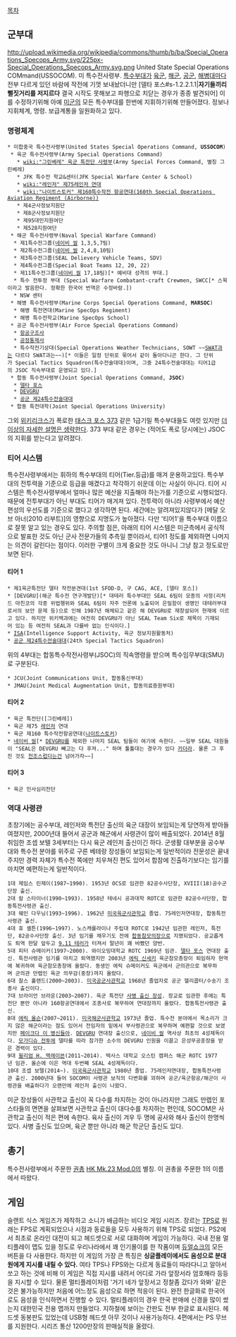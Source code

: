 [[목차]]

== 군부대 ==
http://upload.wikimedia.org/wikipedia/commons/thumb/b/ba/Special_Operations_Specops_Army.svg/225px-Special_Operations_Specops_Army.svg.png
United State Special Operations COMmand(USSOCOM). 미 특수전사령부. [[특수부대]]가 [[육군]], [[해군]], [[공군]], [[해병대]]마다 전부 다르게 있던 바람에 작전에 기껏 보내놨더니만 [델타 포스#s-1.2.2.1.1|'''자기들끼리 뻘짓거리를 저지르다''' 결국 시작도 못해보고 파행으로 치닫는 경우가 종종 발견되어] 이를 수정하기위해 아예 [[미군]]의 모든 특수부대를 한번에 지휘하기위해 만들어졌다. 정보나 지휘체계, 명령. 보급계통을 일원화하고 있다.

=== 명령체계 ===
 * 미합중국 특수전사령부(United States Special Operations Command, '''USSOCOM''')
  * 육군 특수전사령부(Army Special Operations Command)
    * [[wiki:"그린베레" 육군 특전단 사령부]](Army Special Forces Command, 별칭 그린베레)
    * JFK 특수전 학교&센터(JFK Special Warfare Center & School)
    * [[wiki:"레인저" 제75레인저 연대]]
    * [[wiki:"나이트스토커" 제160특수작전 항공연대(160th Special Operations Aviation Regiment (Airborne))]]
    * 제4군사정보지원단
    * 제8군사정보지원단
    * 제95대민지원여단
    * 제528지원여단
  * 해군 특수전사령부(Naval Special Warfare Command)
   * 제1특수전그룹([[네이비 씰]] 1,3,5,7팀)
   * 제2특수전그룹([[네이비 씰]] 2,4,8,10팀)
   * 제3특수전그룹(SEAL Delievery Vehicle Teams, SDV)
   * 제4특수전그룹(Special Boat Teams 12, 20, 22)
   * 제11특수전그룹([[네이비 씰]] 17,18팀)[* 예비대 성격의 부대.]
   * 특수 전투정 부대 (Special Warfare Combatant-craft Crewmen, SWCC[* 스윅이라고 발음한다. 정확한 한국어 번역은 수정바람.])
   * NSW 센터
  * 해병 특수전사령부(Marine Corps Special Operations Command, '''MARSOC''')
   * 해병 특전연대(Marine SpecOps Regiment)
   * 해병 특수전학교(Marine SpecOps School)
  * 공군 특수전사령부(Air Force Special Operations Command)
   * [[미 공군 항공구조사|항공구조사]]
   * [[공군 공정통제사|공정통제사]]
   * 특수작전기상대(Special Operations Weather Technicians, SOWT ~~[[SWAT]]과는 다르다 SWAT과는~~)[* 이들은 일정 단위로 묶어서 같이 돌아다니곤 한다. 그 단위가 Special Tactics Squadron(특수전술대대)이며, 그중 24특수전술대대는 티어1급의 JSOC 직속부대로 운영되고 있다.]
  * 합동 특수전사령부(Joint Special Operations Command, '''JSOC''')
   * [[델타 포스]]
   * [[DEVGRU]]
   * [[미합중국 공군/특수부대|공군 제24특수전술대대]]
  * 합동 특전대학(Joint Special Operations University)

그외 [[위키리크스]]가 폭로한 [[태스크 포스 373]] 같은 1급기밀 특수부대들도 여럿 있지만 [[더 이상의 자세한 설명은 생략한다]]. 373 부대 같은 경우는 (적어도 폭로 당시에는) JSOC의 지휘를 받는다고 알려졌다.
=== 티어 시스템 ===
특수전사령부에서는 휘하의 특수부대의 티어(Tier.등급)를 매겨 운용하고있다. 특수부대의 전투력을 기준으로 등급을 매겼다고 착각하기 쉬운데 이는 사실이 아니다. 티어 시스템은 특수전사령부에서 얼마나 많은 예산을 지출해야 하는가를 기준으로 시행되었다. 때문에 전투부대가 아닌 부대도 티어가 매겨져 있다. 전투력이 아니라 사령부에서 예산 편성의 우선도를 기준으로 했다고 생각하면 된다. 
세간에는 알려져있지않다가 [메달 오브 아너(2010 리부트)]의 영향으로 지명도가 높아졌다. 다만 '티어1'을 특수부대 이름으로 잘못 알고 있는 경우도 있다.
주의할 점은, 아래의 티어 시스템은 미군측에서 공식적으로 발표한 것도 아닌 군사 전문가들의 추측일 뿐이라서, 티어1 정도를 제외하면 나머지는 의견이 갈린다는 점이다. 이러한 구별이 크게 중요한 것도 아니니 그냥 참고 정도로만 보면 된다.

==== 티어 1 ====
 * 제1육군특전단 델타 작전분견대(1st SFOD-D, 구 CAG, ACE, [델타 포스]) 
 * [DEVGRU](해군 특수전 연구개발단)[* 대테러 특수부대인 SEAL 6팀이 모종의 사정(리처드 마친코의 각종 위법행위와 SEAL 6팀이 자주 언론에 노출되어 은밀함이 생명인 대테러부대로서의 보안 문제 등)으로 인해 1987년 해체되고 같은 해 DEVGRU로 재창설되어 현재에 이르고 있다. 하지만 위키백과에는 여전히 DEVGRU가 아닌 SEAL Team Six로 제목이 기재되어 있는 등 여전히 SEAL과 다를바 없는 인식이다.]
 * [[ISA]](Intelligence Support Activity, 육군 정보지원활동처)
 * [[미합중국 공군/특수부대|공군 제24특수전술대대]](24th Special Tactics Squadron)

위의 4부대는 합동특수작전사령부(JSOC)의 직속명령을 받으며 특수임무부대(SMU)로 구분된다.

 * JCU(Joint Communications Unit, 합동통신부대)
 * JMAU(Joint Medical Augmentation Unit, 합동의료증원부대)

==== 티어 2 ====
 * 육군 특전단([그린베레])
 * 육군 제75 [[레인저]] 연대
 * 육군 제160 특수작전항공연대([[나이트스토커]])
 * [[네이비 씰]][* [[DEVGRU]]를 제외한 나머지 SEAL 팀들이 여기에 속한다. ~~일부 SEAL 대원들이 "SEAL은 DEVGRU 빼고는 다 후져..." 하며 툴툴대는 경우가 있다 [[카더라]]. 물론 그 후진 것도 [[천조]]스럽다는건 넘어가자~~]

==== 티어 3 ====
 * 육군 민사심리전단

=== 역대 사령관 ===
초창기에는 공수부대, 레인저와 특전단 출신의 육군 대장이 보임되는게 당연하게 받아들여졌지만, 2000년대 들어서 공군과 해군에서 사령관이 많이 배출되었다. 2014년 8월 취임한 조셉 보텔 3세부터는 다시 육군 레인저 출신이긴 하다. 군생활 대부분을 공수부대와 특수전 분야를 위주로 구른 베테랑 장성들이 보임되는게 일반적이라 전문성은 끝내주지만 경력 자체가 특수전 쪽에만 치우쳐진 편도 있어서 합참에 진출하기보다는 임기를 마치면 예편하는게 일반적이다.

 1대 제임스 린제이(1987~1990). 1953년 OCS로 임관한 82공수사단장, XVIII(18)공수군단장 출신.
 2대 칼 스타이너(1990~1993). 1958년 테네시 공과대학 ROTC로 임관한 82공수사단장, 합동특전사령관 출신.
 3대 웨인 다우닝(1993~1996). 1962년 [[미국육군사관학교]] 졸업. 75레인저연대장, 합동특전사령관 출신.
 4대 휴 셸튼(1996~1997). 노스캐롤라이나 주립대 ROTC로 1942년 임관한 레인저, 특전단, 82공수사단장 출신. 3년 임기를 채우기도 전에 [[합동참모의장]]으로 지명되었다. 공교롭게도 퇴역 한달 앞두고 [[9.11 테러]]가 터져서 말년이 꽤 바빴던 양반.
 5대 피터 슈메이커(1997~2000). 와이오밍대학교 ROTC 1969년 임관. [[델타 포스]] 연대장 출신. 특전사령관 임기를 마치고 퇴역했지만 2003년 [[에릭 신세키]] 육군참모총장이 퇴임하자 현역에 복귀하여 육군참모총장에 올랐다. 동생인 에릭 슈메이커도 육군에서 군의관으로 복무하며 군의관 만렙인 육군 의무감(중장)까지 올랐다. 
 6대 찰스 홀랜드(2000~2003). [[미국공군사관학교]] 1968년 졸업자로 공군 헬리콥터/수송기 조종사 출신이다.
 7대 브라이언 브라운(2003~2007). 육군 특전단 [[사병 출신 장성]]. 장교로 임관한 후에는 특전단 뿐만 아니라 160항공연대에서 조종사로 복무하여 연대장까지 올랐다. 합동특전사령관 출신.
 8대 [[에릭 올슨]](2007~2011). [[미국해군사관학교]] 1973년 졸업. 특수전 분야에서 목소리가 크지 않은 해군이라는 점도 있어서 전임자의 밑에서 부사령관으로 복무하며 예편할 것으로 보였지만 [[페이크다 이 병신들아]]. [[DEVGRU]] 연대장 출신으로, [[네이비 씰]] 역사상 최초의 4성제독이다. [[모가디슈 전투]]에 델타를 따라 참가한 소수의 DEVGRU 인원을 이끌고 은성무공훈장을 받은 경력이 있다.
 9대 [[윌리엄 H. 맥레이븐]](2011~2014). 텍사스 대학교 오스틴 캠퍼스 해군 ROTC 1977년 임관. 올슨에 이은 역대 두번째 SEAL 4성제독이다.
 10대 조셉 보텔(2014~). [[미국육군사관학교]] 1980년 졸업. 75레인저연대장, 합동특전사령관 출신. 2000년대 들어 SOCOM이 사령관 보직의 다변화를 꾀하며 공군/육군항공/해군이 사령관을 배출하다가 오랜만에 레인저 출신이 나왔다.

미군 장성들이 사관학교 출신이 꼭 다수를 차지하는 것이 아니라지만 그래도 만렙인 포스타들의 면면을 살펴보면 사관학교 출신이 대다수를 차지하는 편인데, SOCOM은 사관학교 출신이 적은 편에 속한다. 육사 출신이 겨우 두 명에 공사와 해사 출신이 한명씩 있다. 사병 출신도 있으며, 육군 뿐만 아니라 해군 학군단 출신도 있다.

== 총기 ==
특수전사령부에서 주문한 [[권총]] [[HK Mk.23 Mod.0]]의 별칭. 이 권총을 주문한 1의 이름에서 따왔다.

== 게임 ==
슬랜트 식스 게임즈가 제작하고 소니가 배급하는 비디오 게임 시리즈. 장르는 [[TPS]]로 원래는 FPS로 계획되었으나 시점과 동료들을 모두 사용하기 위해 TPS로 되었다.
PS2에서 최초로 온라인 대전이 되고 헤드셋으로 서로 대화하며 게임이 가능하다. 국내 전용 멀티플레이 맵도 있을 정도로 우리나라에서 꽤 인기몰이를 한 작품이며 [[듀얼쇼크]]의 모든 버튼을 다 사용한다. 하지만 이 게임의 가장 큰 특징은 '''싱글플레이에서도 음성으로 분대원에게 지시를 내릴 수 있다.''' 여타 TPS나 FPS와는 다르게 동료들이 따라다니고 알아서 쏘고 하는 것에 비해 이 게임은 직접 지시를 내려서 어디로 가라 앞장서라 엄호해라 등등을 지시할 수 있다.
물론 멀티플레이처럼 '거기 네가 앞장서고 정찰좀 갔다가 와봐' 같은 것은 불가능하지만 처음에 어느정도 음성으로 하면 적응이 된다. 완전 한글화로 한국어로도 음성을 인식하면서 진행할 수 있다. 
멀티플레이의 경우 한국 판매에 신경을 많이 썼는지 대한민국 전용 맵까지 만들었다. 지하철에 보이는 간판도 전부 한글로 표시된다.
헤드셋 동봉판도 있었는데 USB형 헤드셋 아무 것이나 사용가능하다. 4편에서는 PS 무브를 지원한다. 시리즈 통산 1200만장의 판매실적을 올렸다.
